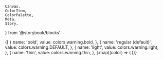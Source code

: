    Canvas,
    ColorItem,
    ColorPalette,
    Meta,
    Story,
} from '@storybook/blocks'


<Meta title="Colors/Warning" />

<ColorPalette>
    {[
        {
            name: 'bold',
            value: colors.warning.bold,
        },
        {
            name: 'regular (default)',
            value: colors.warning.DEFAULT,
        },
        {
            name: 'light',
            value: colors.warning.light,
        },
        {
            name: 'thin',
            value: colors.warning.thin,
        },
    ].map((color) => (
        <ColorItem
            key={color.title}
            title={color.name}
            colors={{ [color.name]: color.value }}
        />
    ))}
</ColorPalette>
